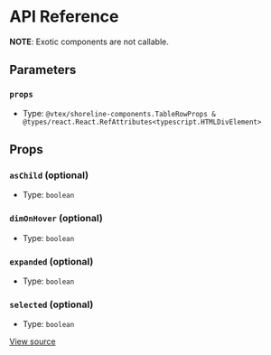 # API Reference

**NOTE**: Exotic components are not callable.

## Parameters

### `props`

- Type: `@vtex/shoreline-components.TableRowProps & @types/react.React.RefAttributes<typescript.HTMLDivElement>`

## Props

### `asChild` (optional)

- Type: `boolean`

### `dimOnHover` (optional)

- Type: `boolean`

### `expanded` (optional)

- Type: `boolean`

### `selected` (optional)

- Type: `boolean`

[View source](https://github.com/vtex/shoreline/blob/5bb42970a/packages/components/src/table/table-row.tsx#L5)
